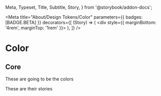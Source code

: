   Meta,
  Typeset,
  Title,
  Subtitle,
  Story,
} from '@storybook/addon-docs';

<Meta
  title="About/Design Tokens/Color"
  parameters={{ badges: [BADGE.BETA] }}
  decorators={[
    (Story) => (
      <div style={{ marginBottom: '4rem', marginTop: '1rem' }}>
        <Story />
      </div>
    ),
  ]}
/>

# Color

## Core

These are going to be the colors

These are their stories
